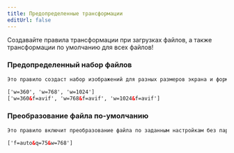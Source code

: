 ```yaml
---
title: Предопределенные трансформации
editUrl: false
---
```


Создавайте правила трансформации при загрузках файлов, а также трансформации по умолчанию для всех файлов!

### Предопределенный набор файлов

```html
Это правило создаст набор изображений для разных размеров экрана и формата изображений.

['w=360', 'w=768', 'w=1024']
['w=360&f=avif', 'w=768&f=avif', 'w=1024&f=avif']
```

### Преобразование файла по-умолчанию

```html
Это правило включит преобразование файла по заданным настройкам без параметров.

['f=auto&q=75&w=768']
```
